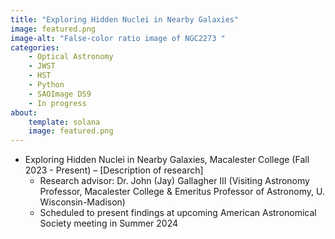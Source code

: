 ```yaml
---
title: "Exploring Hidden Nuclei in Nearby Galaxies"
image: featured.png
image-alt: "False-color ratio image of NGC2273 "
categories:
    - Optical Astronomy
    - JWST
    - HST
    - Python
    - SAOImage DS9
    - In progress
about: 
    template: solana
    image: featured.png
---
```

* Exploring Hidden Nuclei in Nearby Galaxies, Macalester College (Fall 2023 - Present) – [Description of research]
    + Research advisor: Dr. John (Jay) Gallagher III (Visiting Astronomy Professor, Macalester College & Emeritus Professor of Astronomy, U. Wisconsin-Madison)
    + Scheduled to present findings at upcoming American Astronomical Society meeting in Summer 2024

